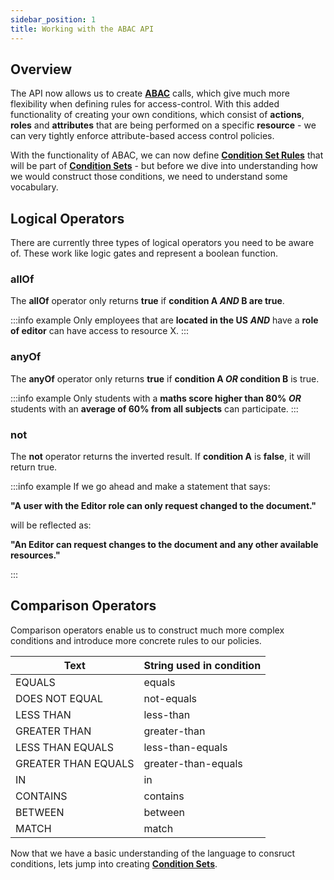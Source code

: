 ```yaml
---
sidebar_position: 1
title: Working with the ABAC API
---
```


## Overview

The API now allows us to create **[ABAC](../../concepts/ABAC/overview)** calls, which give much more flexibility when defining
rules for access-control. With this added functionality of creating your own conditions, which consist of **actions**, **roles** and
**attributes** that are being performed on a specific **resource** - we can very tightly enforce attribute-based access control policies.

With the functionality of ABAC, we can now define **[Condition Set Rules](condition-set-rules)** that will be part of **[Condition Sets](condition-sets)** - but before we dive
into understanding how we would construct those conditions, we need to understand some vocabulary.

## Logical Operators

There are currently three types of logical operators you need to be aware of. These work like logic gates and represent a boolean function.

### allOf

The **allOf** operator only returns **true** if **condition A _AND_ B are true**.

:::info example
Only employees that are **located in the US** _**AND**_ have a **role of editor** can have access to resource X.
:::

### anyOf

The **anyOf** operator only returns **true** if **condition A _OR_ condition B** is true.

:::info example
Only students with a **maths score higher than 80%** _**OR**_ students with an **average of 60% from all subjects** can participate.
:::

### not

The **not** operator returns the inverted result. If **condition A** is **false**, it will return true.

:::info example
If we go ahead and make a statement that says:

**"A user with the Editor role can only request changed to the document."**

will be reflected as:

**"An Editor can request changes to the document and any other available resources."**

:::

## Comparison Operators

Comparison operators enable us to construct much more complex conditions and introduce more concrete rules to our policies.

| Text                | String used in condition |
| ------------------- | ------------------------ |
| EQUALS              | equals                   |
| DOES NOT EQUAL      | not-equals               |
| LESS THAN           | less-than                |
| GREATER THAN        | greater-than             |
| LESS THAN EQUALS    | less-than-equals         |
| GREATER THAN EQUALS | greater-than-equals      |
| IN                  | in                       |
| CONTAINS            | contains                 |
| BETWEEN             | between                  |
| MATCH               | match                    |

Now that we have a basic understanding of the language to consruct conditions, lets jump into creating **[Condition Sets](condition-sets)**.
